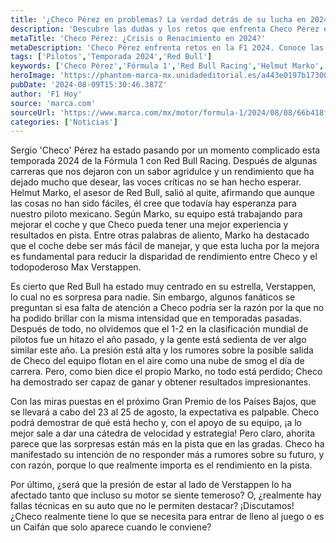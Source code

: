 ```yaml
---
title: '¿Checo Pérez en problemas? La verdad detrás de su lucha en 2024'
description: 'Descubre las dudas y los retos que enfrenta Checo Pérez en esta complicada temporada de la F1. ¿Es el adiós inminente o aún hay esperanza?'
metaTitle: 'Checo Pérez: ¿Crisis o Renacimiento en 2024?'
metaDescription: 'Checo Pérez enfrenta retos en la F1 2024. Conoce las críticas y la esperanza que todavía existe para nuestro piloto mexicano.'
tags: ['Pilotos','Temporada 2024','Red Bull']
keywords: ['Checo Pérez','Fórmula 1','Red Bull Racing','Helmut Marko','Gran Premio Países Bajos']
heroImage: 'https://phantom-marca-mx.unidadeditorial.es/a443e0197b17300230dfd38386ac599c/resize/600/mx/assets/multimedia/imagenes/2024/08/08/17230807558033.jpg'
pubDate: '2024-08-09T15:30:46.387Z'
author: 'F1 Hoy'
source: 'marca.com'
sourceUrl: 'https://www.marca.com/mx/motor/formula-1/2024/08/08/66b418f722601d003f8b456c.html'
categories: ['Noticias']
---
```

Sergio 'Checo' Pérez ha estado pasando por un momento complicado esta temporada 2024 de la Fórmula 1 con Red Bull Racing. Después de algunas carreras que nos dejaron con un sabor agridulce y un rendimiento que ha dejado mucho que desear, las voces críticas no se han hecho esperar. Helmut Marko, el asesor de Red Bull, salió al quite, afirmando que aunque las cosas no han sido fáciles, él cree que todavía hay esperanza para nuestro piloto mexicano. Según Marko, su equipo está trabajando para mejorar el coche y que Checo pueda tener una mejor experiencia y resultados en pista. Entre otras palabras de aliento, Marko ha destacado que el coche debe ser más fácil de manejar, y que esta lucha por la mejora es fundamental para reducir la disparidad de rendimiento entre Checo y el todopoderoso Max Verstappen.

Es cierto que Red Bull ha estado muy centrado en su estrella, Verstappen, lo cual no es sorpresa para nadie. Sin embargo, algunos fanáticos se preguntan si esa falta de atención a Checo podría ser la razón por la que no ha podido brillar con la misma intensidad que en temporadas pasadas. Después de todo, no olvidemos que el 1-2 en la clasificación mundial de pilotos fue un hitazo el año pasado, y la gente está sedienta de ver algo similar este año. La presión está alta y los rumores sobre la posible salida de Checo del equipo flotan en el aire como una nube de smog el día de carrera. Pero, como bien dice el propio Marko, no todo está perdido; Checo ha demostrado ser capaz de ganar y obtener resultados impresionantes.

Con las miras puestas en el próximo Gran Premio de los Países Bajos, que se llevará a cabo del 23 al 25 de agosto, la expectativa es palpable. Checo podrá demostrar de qué está hecho y, con el apoyo de su equipo, ¡a lo mejor sale a dar una cátedra de velocidad y estrategia! Pero claro, ahorita parece que las sorpresas están más en la pista que en las gradas. Checo ha manifestado su intención de no responder más a rumores sobre su futuro, y con razón, porque lo que realmente importa es el rendimiento en la pista.

Por último, ¿será que la presión de estar al lado de Verstappen lo ha afectado tanto que incluso su motor se siente temeroso? O, ¿realmente hay fallas técnicas en su auto que no le permiten destacar? ¡Discutamos! ¿Checo realmente tiene lo que se necesita para entrar de lleno al juego o es un Caifán que solo aparece cuando le conviene?



